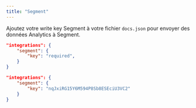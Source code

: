 ```yaml
---
title: "Segment"
---
```


Ajoutez votre write key Segment à votre fichier `docs.json` pour envoyer des données Analytics à Segment.

<CodeGroup>

```json Options d’Analytics dans docs.json
"integrations": {
    "segment": {
        "key": "required",
    }
}
```

```json Exemple
"integrations": {
    "segment": {
        "key": "nqJxiRG15Y6M594P8Sb8ESEciU3VC2"
    }
}
```

</CodeGroup>